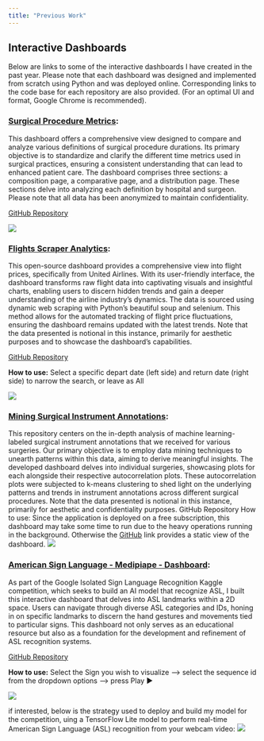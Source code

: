 ```yaml
---
title: "Previous Work"
---
```


## Interactive Dashboards

Below are links to some of the interactive dashboards I have created in the past year. Please note that each dashboard was designed and implemented from scratch using Python and was deployed online. Corresponding links to the code base for each repository are also provided. (For an optimal UI and format, Google Chrome is recommended).

### [Surgical Procedure Metrics](https://surgical-procedure-metrics.onrender.com/):

This dashboard offers a comprehensive view designed to compare and analyze various definitions of surgical procedure durations. Its primary objective is to standardize and clarify the different time metrics used in surgical practices, ensuring a consistent understanding that can lead to enhanced patient care. The dashboard comprises three sections: a composition page, a comparative page, and a distribution page. These sections delve into analyzing each definition by hospital and surgeon. Please note that all data has been anonymized to maintain confidentiality.

[GitHub Repository](https://github.com/JosephZahar/Surgical-Procedures-Metrics)

![](pictures/dash1.png)

### [Flights Scraper Analytics](https://flights-scraper-analytics.onrender.com):

This open-source dashboard provides a comprehensive view into flight prices, specifically from United Airlines. With its user-friendly interface, the dashboard transforms raw flight data into captivating visuals and insightful charts, enabling users to discern hidden trends and gain a deeper understanding of the airline industry's dynamics. The data is sourced using dynamic web scraping with Python's beautiful soup and selenium. This method allows for the automated tracking of flight price fluctuations, ensuring the dashboard remains updated with the latest trends. Note that the data presented is notional in this instance, primarily for aesthetic purposes and to showcase the dashboard's capabilities.

[GitHub Repository](https://github.com/JosephZahar/Monitor-Webscraped-Flight-Prices-using-Dash-and-Plotly)

**How to use:** Select a specific depart date (left side) and return date (right side) to narrow the search, or leave as All

![](pictures/dash2.png)

### [Mining Surgical Instrument Annotations](https://mining-surgical-instrument-annotations.onrender.com):

This repository centers on the in-depth analysis of machine learning-labeled surgical instrument annotations that we received for various surgeries. Our primary objective is to employ data mining techniques to unearth patterns within this data, aiming to derive meaningful insights. The developed dashboard delves into individual surgeries, showcasing plots for each alongside their respective autocorrelation plots. These autocorrelation plots were subjected to k-means clustering to shed light on the underlying patterns and trends in instrument annotations across different surgical procedures. Note that the data presented is notional in this instance, primarily for aesthetic and confidentiality purposes. GitHub Repository How to use: Since the application is deployed on a free subscription, this dashboard may take some time to run due to the heavy operations running in the background. Otherwise the [GitHub](https://github.com/JosephZahar/Mining-Surgical-Instrument-Annotations) link provides a static view of the dashboard. ![](pictures/dash3.png)

### [American Sign Language - Medipiape - Dashboard](https://asl-mediapipe-dashboard.onrender.com):

As part of the Google Isolated Sign Language Recognition Kaggle competition, which seeks to build an AI model that recognize ASL, I built this interactive dashboard that delves into ASL landmarks within a 2D space. Users can navigate through diverse ASL categories and IDs, honing in on specific landmarks to discern the hand gestures and movements tied to particular signs. This dashboard not only serves as an educational resource but also as a foundation for the development and refinement of ASL recognition systems.

[GitHub Repository](https://github.com/JosephZahar/Google-Isolated-Sign-Language-Recognition-Kaggle)

**How to use:** Select the Sign you wish to visualize ---\> select the sequence id from the dropdown options ---\> press Play ▶

![](pictures/dash4.png)

if interested, below is the strategy used to deploy and build my model for the competition, uing a TensorFlow Lite model to perform real-time American Sign Language (ASL) recognition from your webcam video: ![](pictures/diag_asl.png)
